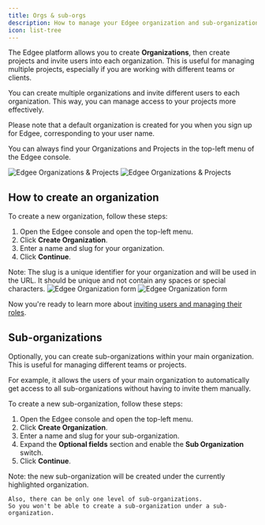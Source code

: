 ```yaml
---
title: Orgs & sub-orgs
description: How to manage your Edgee organization and sub-organizations.
icon: list-tree
---
```



<EdgeeSdk />

The Edgee platform allows you to create **Organizations**, then create projects and invite users into each organization.
This is useful for managing multiple projects, especially if you are working with different teams or clients.

You can create multiple organizations and invite different users to each organization.
This way, you can manage access to your projects more effectively.

Please note that a default organization is created for you when you sign up for Edgee, corresponding to your user name.

You can always find your Organizations and Projects in the top-left menu of the Edgee console.

<Frame caption="How to find your Organizations and Projects. Click on the image to zoom in.">
    <img
        className="block dark:hidden"
        src="/images/organizations-menu.png"
        alt="Edgee Organizations & Projects"
        dark:hidden
        width={500}
    />
    <img
        className="hidden dark:block"
        src="/images/organizations-menu-dark.png"
        alt="Edgee Organizations & Projects"
        width={500}
    />
</Frame>

## How to create an organization

To create a new organization, follow these steps:

1. Open the Edgee console and open the top-left menu.
2. Click **Create Organization**.
3. Enter a name and slug for your organization.
4. Click **Continue**.

<Note>
    Note: The slug is a unique identifier for your organization and will be used in the URL.
    It should be unique and not contain any spaces or special characters.
</Note>


<Frame caption="How to create a new Edgee Organization. Click on the image to zoom in.">
    <img
        className="block dark:hidden"
        src="/images/create-organization.png"
        alt="Edgee Organization form"
        dark:hidden
    />
    <img
        className="hidden dark:block"
        src="/images/create-organization-dark.png"
        alt="Edgee Organization form"
    />
</Frame>

Now you're ready to learn more about [inviting users and managing their roles](./user-roles).


## Sub-organizations

Optionally, you can create sub-organizations within your main organization.
This is useful for managing different teams or projects.

For example, it allows the users of your main organization to automatically get access to all
sub-organizations without having to invite them manually.

To create a new sub-organization, follow these steps:

1. Open the Edgee console and open the top-left menu.
2. Click **Create Organization**.
3. Enter a name and slug for your sub-organization.
4. Expand the **Optional fields** section and enable the **Sub Organization** switch.
4. Click **Continue**.


<Note>
    Note: the new sub-organization will be created under the currently highlighted organization.

    Also, there can be only one level of sub-organizations.
    So you won't be able to create a sub-organization under a sub-organization.
</Note>
